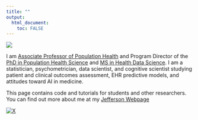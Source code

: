 ```yaml
---
title: ""
output: 
  html_document:
    toc: FALSE
---
```


![](CHS_headshot.jpg)

I am [Associate Professor of Population Health](https://www.jefferson.edu/academics/colleges-schools-institutes/population-health.html) and Program Director of the [PhD in Population Health Science](https://www.jefferson.edu/academics/colleges-schools-institutes/population-health/degrees-programs/population-health-science-phd.html) and [MS in Health Data Science](https://www.jefferson.edu/academics/colleges-schools-institutes/population-health/degrees-programs/health-data-science.html). I am a statistician, psychometrician, data scientist, and cognitive scientist studying patient and clinical outcomes assessment, EHR predictive models, and attitudes toward AI in medicine.

This page contains code and tutorials for students and other researchers. You can find out more about me at my [Jefferson Webpage](https://www.jefferson.edu/academics/colleges-schools-institutes/population-health/administration-faculty-staff/faculty/hass.html)


[![X](logo-black.png)](https://x.com/rw_hass)







